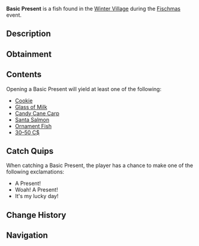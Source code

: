 {{FishInfobox
|image          = Basic Present.png
|rarity         = Limited
|event          = Fischmas
|sea            = First Sea
|location       = [[Fischmas]]
|sublocation    = 
|sources        = Fishing Rod
|radar_location = 
|xp             = 40
|weather        = 
|time           = 
|season         = 
|bait           = Magnet
|base_weight    = 9
|base_value     = 120
|weight_range   = 0
|base_chance    = 9
|base_resil     = 60
}}
'''Basic Present''' is a {{Rarity|Limited}} fish found in the [[Winter Village]] during the [[Fischmas]] event.

== Description ==
{{Description|A nice christmas present wrapped in white and red gift paper. Maybe it has some goodies inside!|Bestiary Entry}}

== Obtainment ==
{{Description|Only can be caught during Fischmas24.|Bestiary Hint}}
{{Fish Availability|
Fischmas/Winter Village
|top_rods      = 
Magnet Rod\175372.69\175885.01;
Krampus's Rod\85851.29\132982.44;
Magma Rod\82639.93\128008.26;
Plastic Rod\75554.67\117033.29;
Great Rod of Oscar\58029.43\83008.39;
Fast Rod\52406.42\110501.89;
Astralhook Rod\55033.75\87043.75;
Ethereal Prism Rod\54931.18\85527.37;
Seraphic Rod\52917.18\84997.31;
No-Life Rod\52338.1\84809.83;
Free Spirit Rod\50867.66\94483.68;
Trident Rod\49870.07\86412.52;
Rod Of The Forgotten Fang\49561.96\79652.14;
Challenger's Rod\47898.03\79424.29;
Blazebringer Rod\46530.49\79256.4;
Rod Of The Depths\44620.3\72743.23;
Rod Of The Exalted One\43897.36\73972.38;
Zeus Rod\43709.16\73730.83;
Verdant Shear Rod\43191.34\74650.92;
Depthseeker Rod\39402.25\66269.08;
Avalanche Rod\35573.07\59787.19;
Volcanic Rod\34056.78\58316.74;
Training Rod\25038.46\78305.92;
Steady Rod\14833.95\19783.9
|recommended   = Magnet Rod
}}

== Contents ==
Opening a Basic Present will yield at least one of the following:
* [[Cookie]]
* [[Glass of Milk]]
* [[Candy Cane Carp]]
* [[Santa Salmon]]
* [[Ornament Fish]]
* [[30–50 C$]]

== Catch Quips ==
When catching a Basic Present, the player has a chance to make one of the following exclamations:
* A Present!
* Woah! A Present!
* It's my lucky day!

== Change History ==
{{Change History|{{subst:Current Version}}}}

== Navigation ==
{{Fish Navbox|Fischmas}}